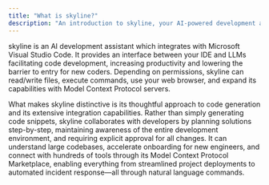 ```yaml
---
title: "What is skyline?"
description: "An introduction to skyline, your AI-powered development assistant in VS Code."
---
```


skyline is an AI development assistant which integrates with Microsoft Visual Studio Code. It provides an interface between your IDE and LLMs facilitating code development, increasing productivity and lowering the barrier to entry for new coders. Depending on permissions, skyline can read/write files, execute commands, use your web browser, and expand its capabilities with Model Context Protocol servers.

What makes skyline distinctive is its thoughtful approach to code generation and its extensive integration capabilities. Rather than simply generating code snippets, skyline collaborates with developers by planning solutions step-by-step, maintaining awareness of the entire development environment, and requiring explicit approval for all changes. It can understand large codebases, accelerate onboarding for new engineers, and connect with hundreds of tools through its Model Context Protocol Marketplace, enabling everything from streamlined project deployments to automated incident response—all through natural language commands.
